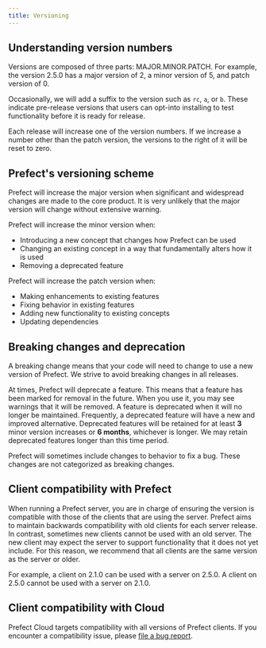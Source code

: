 ```yaml
---
title: Versioning
---
```



## Understanding version numbers

Versions are composed of three parts: MAJOR.MINOR.PATCH. For example, the version 2.5.0 has a major version of 2, a minor version of 5, and patch version of 0.

Occasionally, we will add a suffix to the version such as `rc`, `a`, or `b`. These indicate pre-release versions that users can opt-into installing to test functionality before it is ready for release.

Each release will increase one of the version numbers. If we increase a number other than the patch version, the versions to the right of it will be reset to zero.

## Prefect's versioning scheme

Prefect will increase the major version when significant and widespread changes are made to the core product. It is very unlikely that the major version will change without extensive warning.

Prefect will increase the minor version when:

- Introducing a new concept that changes how Prefect can be used
- Changing an existing concept in a way that fundamentally alters how it is used
- Removing a deprecated feature

Prefect will increase the patch version when:

- Making enhancements to existing features
- Fixing behavior in existing features
- Adding new functionality to existing concepts
- Updating dependencies

## Breaking changes and deprecation

A breaking change means that your code will need to change to use a new version of Prefect. We strive to avoid breaking changes in all releases.

At times, Prefect will deprecate a feature. This means that a feature has been marked for removal in the future. When you use it, you may see warnings that it will be removed. A feature is deprecated when it will no longer be maintained. Frequently, a deprecated feature will have a new and improved alternative. Deprecated features will be retained for at least **3** minor version increases or **6 months**, whichever is longer. We may retain deprecated features longer than this time period.

Prefect will sometimes include changes to behavior to fix a bug. These changes are not categorized as breaking changes.

## Client compatibility with Prefect

When running a Prefect server, you are in charge of ensuring the version is compatible with those of the clients that are using the server. Prefect aims to maintain backwards compatibility with old clients for each server release. In contrast, sometimes new clients cannot be used with an old server. The new client may expect the server to support functionality that it does not yet include. For this reason, we recommend that all clients are the same version as the server or older.

For example, a client on 2.1.0 can be used with a server on 2.5.0. A client on 2.5.0 cannot be used with a server on 2.1.0.

## Client compatibility with Cloud

Prefect Cloud targets compatibility with all versions of Prefect clients. If you encounter a compatibility issue, please [file a bug report](https://github.com/prefectHQ/prefect/issues/new/choose).
